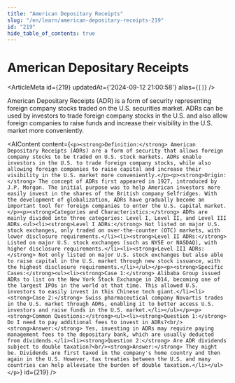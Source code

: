 ```yaml
---
title: "American Depositary Receipts"
slug: "/en/learn/american-depositary-receipts-219"
id: "219"
hide_table_of_contents: true
---
```



# American Depositary Receipts

<ArticleMeta id={219} updatedAt={'2024-09-12 21:00:58'} alias={`[]`} />
<div className='border-solid border-b border-t-0 my-4 border-[var(--ifm-color-gray-300)]' />

American Depositary Receipts (ADR) is a form of security representing foreign company stocks traded on the U.S. securities market. ADRs can be used by investors to trade foreign company stocks in the U.S. and also allow foreign companies to raise funds and increase their visibility in the U.S. market more conveniently.

<AIContent content={`<p><strong>Definition:</strong> American Depositary Receipts (ADRs) are a form of security that allows foreign company stocks to be traded on U.S. stock markets. ADRs enable investors in the U.S. to trade foreign company stocks, while also allowing foreign companies to raise capital and increase their visibility in the U.S. market more conveniently.</p><p><strong>Origin:</strong> The concept of ADRs first appeared in 1927, introduced by J.P. Morgan. The initial purpose was to help American investors more easily invest in the shares of the British company Selfridges. With the development of globalization, ADRs have gradually become an important tool for foreign companies to enter the U.S. capital market.</p><p><strong>Categories and Characteristics:</strong> ADRs are mainly divided into three categories: Level I, Level II, and Level III ADRs.<ul><li><strong>Level I ADRs:</strong> Not listed on major U.S. stock exchanges, only traded on over-the-counter (OTC) markets, with lower disclosure requirements.</li><li><strong>Level II ADRs:</strong> Listed on major U.S. stock exchanges (such as NYSE or NASDAQ), with higher disclosure requirements.</li><li><strong>Level III ADRs:</strong> Not only listed on major U.S. stock exchanges but also able to raise capital in the U.S. market through new stock issuance, with the highest disclosure requirements.</li></ul></p><p><strong>Specific Cases:</strong><ul><li><strong>Case 1:</strong> Alibaba Group issued ADRs to list on the New York Stock Exchange in 2014, becoming one of the largest IPOs in the world at that time. This allowed U.S. investors to easily invest in this Chinese tech giant.</li><li><strong>Case 2:</strong> Swiss pharmaceutical company Novartis trades in the U.S. market through ADRs, enabling it to better access U.S. investors and raise funds in the U.S. market.</li></ul></p><p><strong>Common Questions:</strong><ul><li><strong>Question 1:</strong> Do I need to pay additional fees to invest in ADRs?<br/><strong>Answer:</strong> Yes, investing in ADRs may require paying management fees to the depositary bank, which are usually deducted from dividends.</li><li><strong>Question 2:</strong> Are ADR dividends subject to double taxation?<br/><strong>Answer:</strong> They might be. Dividends are first taxed in the company's home country and then again in the U.S. However, tax treaties between the U.S. and many countries can help alleviate the burden of double taxation.</li></ul></p>`} id={219} />
